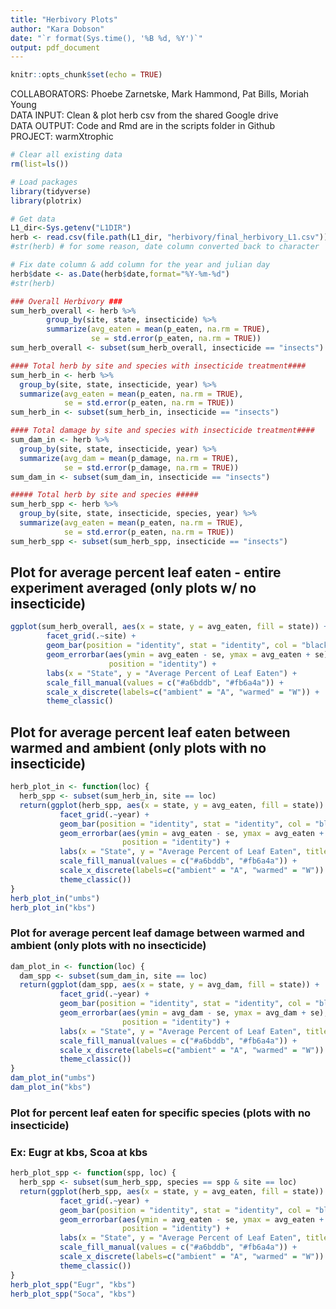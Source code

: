 ```yaml
---
title: "Herbivory Plots"
author: "Kara Dobson"
date: "`r format(Sys.time(), '%B %d, %Y')`"
output: pdf_document
---
```


```r
knitr::opts_chunk$set(echo = TRUE)
```

COLLABORATORS: Phoebe Zarnetske, Mark Hammond, Pat Bills, Moriah Young  
DATA INPUT: Clean & plot herb csv from the shared Google drive  
DATA OUTPUT: Code and Rmd are in the scripts folder in Github  
PROJECT: warmXtrophic  

```r
# Clear all existing data
rm(list=ls())

# Load packages
library(tidyverse)
library(plotrix)

# Get data
L1_dir<-Sys.getenv("L1DIR")
herb <- read.csv(file.path(L1_dir, "herbivory/final_herbivory_L1.csv"))
#str(herb) # for some reason, date column converted back to character

# Fix date column & add column for the year and julian day
herb$date <- as.Date(herb$date,format="%Y-%m-%d")
#str(herb)

### Overall Herbivory ###
sum_herb_overall <- herb %>%
        group_by(site, state, insecticide) %>%
        summarize(avg_eaten = mean(p_eaten, na.rm = TRUE),
                  se = std.error(p_eaten, na.rm = TRUE))
sum_herb_overall <- subset(sum_herb_overall, insecticide == "insects")

#### Total herb by site and species with insecticide treatment####
sum_herb_in <- herb %>%
  group_by(site, state, insecticide, year) %>%
  summarize(avg_eaten = mean(p_eaten, na.rm = TRUE),
            se = std.error(p_eaten, na.rm = TRUE))
sum_herb_in <- subset(sum_herb_in, insecticide == "insects")

#### Total damage by site and species with insecticide treatment####
sum_dam_in <- herb %>%
  group_by(site, state, insecticide, year) %>%
  summarize(avg_dam = mean(p_damage, na.rm = TRUE),
            se = std.error(p_damage, na.rm = TRUE))
sum_dam_in <- subset(sum_dam_in, insecticide == "insects")

##### Total herb by site and species #####
sum_herb_spp <- herb %>%
  group_by(site, state, insecticide, species, year) %>%
  summarize(avg_eaten = mean(p_eaten, na.rm = TRUE),
            se = std.error(p_eaten, na.rm = TRUE))
sum_herb_spp <- subset(sum_herb_spp, insecticide == "insects")
```

## Plot for average percent leaf eaten - entire experiment averaged (only plots w/ no insecticide)
```r
ggplot(sum_herb_overall, aes(x = state, y = avg_eaten, fill = state)) +
        facet_grid(.~site) +
        geom_bar(position = "identity", stat = "identity", col = "black") +
        geom_errorbar(aes(ymin = avg_eaten - se, ymax = avg_eaten + se), width = 0.2,
                      position = "identity") +
        labs(x = "State", y = "Average Percent of Leaf Eaten") +
        scale_fill_manual(values = c("#a6bddb", "#fb6a4a")) +
        scale_x_discrete(labels=c("ambient" = "A", "warmed" = "W")) +
        theme_classic()
```

## Plot for average percent leaf eaten between warmed and ambient (only plots with no insecticide)
```r
herb_plot_in <- function(loc) { 
  herb_spp <- subset(sum_herb_in, site == loc)
  return(ggplot(herb_spp, aes(x = state, y = avg_eaten, fill = state)) +
           facet_grid(.~year) +
           geom_bar(position = "identity", stat = "identity", col = "black") +
           geom_errorbar(aes(ymin = avg_eaten - se, ymax = avg_eaten + se), width = 0.2,
                         position = "identity") +
           labs(x = "State", y = "Average Percent of Leaf Eaten", title = loc) +
           scale_fill_manual(values = c("#a6bddb", "#fb6a4a")) +
           scale_x_discrete(labels=c("ambient" = "A", "warmed" = "W")) +
           theme_classic())
}
herb_plot_in("umbs")
herb_plot_in("kbs")
```

### Plot for average percent leaf damage between warmed and ambient (only plots with no insecticide)
```r
dam_plot_in <- function(loc) { 
  dam_spp <- subset(sum_dam_in, site == loc)
  return(ggplot(dam_spp, aes(x = state, y = avg_dam, fill = state)) +
           facet_grid(.~year) +
           geom_bar(position = "identity", stat = "identity", col = "black") +
           geom_errorbar(aes(ymin = avg_dam - se, ymax = avg_dam + se), width = 0.2,
                         position = "identity") +
           labs(x = "State", y = "Average Percent of Leaf Eaten", title = loc) +
           scale_fill_manual(values = c("#a6bddb", "#fb6a4a")) +
           scale_x_discrete(labels=c("ambient" = "A", "warmed" = "W")) +
           theme_classic())
}
dam_plot_in("umbs")
dam_plot_in("kbs")
```

### Plot for percent leaf eaten for specific species (plots with no insecticide)
### Ex: Eugr at kbs, Scoa at kbs
```r
herb_plot_spp <- function(spp, loc) { 
  herb_spp <- subset(sum_herb_spp, species == spp & site == loc)
  return(ggplot(herb_spp, aes(x = state, y = avg_eaten, fill = state)) +
           facet_grid(.~year) +
           geom_bar(position = "identity", stat = "identity", col = "black") +
           geom_errorbar(aes(ymin = avg_eaten - se, ymax = avg_eaten + se), width = 0.2,
                         position = "identity") +
           labs(x = "State", y = "Average Percent of Leaf Eaten", title = spp) +
           scale_fill_manual(values = c("#a6bddb", "#fb6a4a")) +
           scale_x_discrete(labels=c("ambient" = "A", "warmed" = "W")) +
           theme_classic())
}
herb_plot_spp("Eugr", "kbs")
herb_plot_spp("Soca", "kbs")
```